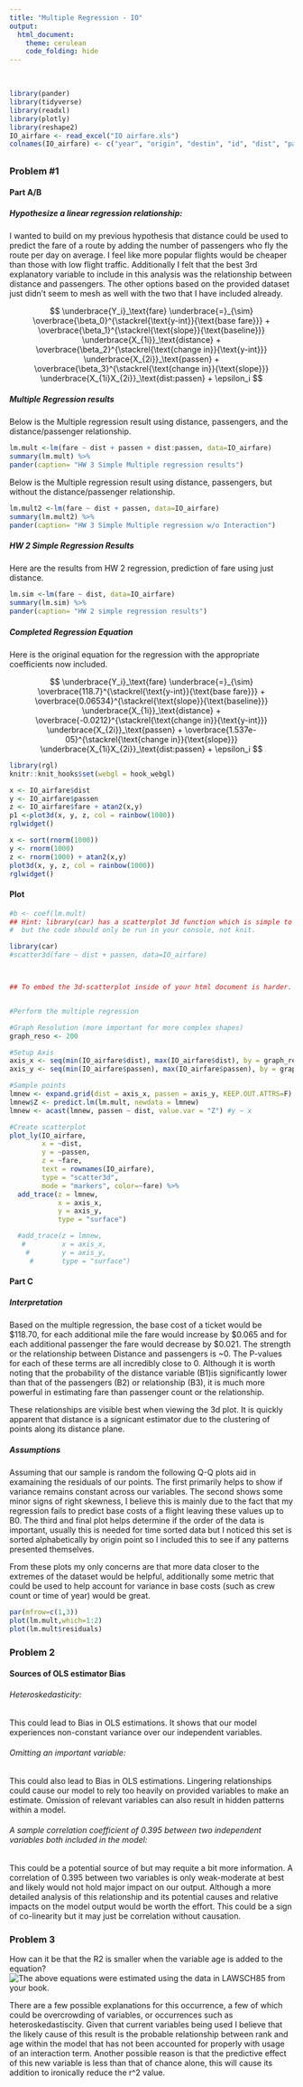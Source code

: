 ```yaml
---
title: "Multiple Regression - IO"
output: 
  html_document:
    theme: cerulean
    code_folding: hide
---
```


<br>

```r
library(pander)
library(tidyverse)
library(readxl)
library(plotly)
library(reshape2)
IO_airfare <- read_excel("IO airfare.xls")
colnames(IO_airfare) <- c("year", "origin", "destin", "id", "dist", "passen", "fare", "bkmtshr", "ldist", "y98", "y99", "y00", "lfare","ldistsq", "concen", "lpassen")

```

## {.tabset .tabset-pills .tabset-fade}

### Problem #1 {.tabset .tabset-pills .tabset-fade}

#### Part A/B {.tabset .tabset-pills .tabset-fade}

##### Hypothesize a linear regression relationship:
I wanted to build on my previous hypothesis that distance could be used to predict the fare of a route by adding the number of passengers who fly the route per day on average. I feel like more popular flights would be cheaper than those with low flight traffic. Additionally I felt that the best 3rd explanatory variable to include in this analysis was the relationship between distance and passengers. The other options based on the provided dataset just didn't seem to mesh as well with the two that I have included already.

$$
\underbrace{Y_i}_\text{fare} \underbrace{=}_{\sim} \overbrace{\beta_0}^{\stackrel{\text{y-int}}{\text{base fare}}} + \overbrace{\beta_1}^{\stackrel{\text{slope}}{\text{baseline}}} \underbrace{X_{1i}}_\text{distance} + \overbrace{\beta_2}^{\stackrel{\text{change in}}{\text{y-int}}}  \underbrace{X_{2i}}_\text{passen} + \overbrace{\beta_3}^{\stackrel{\text{change in}}{\text{slope}}} \underbrace{X_{1i}X_{2i}}_\text{dist:passen} + \epsilon_i
$$


##### Multiple Regression results

Below is the Multiple regression result using distance, passengers, and the distance/passenger relationship.

```r
lm.mult <-lm(fare ~ dist + passen + dist:passen, data=IO_airfare)
summary(lm.mult) %>%
pander(caption= "HW 3 Simple Multiple regression results")
```

Below is the Multiple regression result using distance, passengers, but without the distance/passenger relationship.

```r
lm.mult2 <-lm(fare ~ dist + passen, data=IO_airfare)
summary(lm.mult2) %>%
pander(caption= "HW 3 Simple Multiple regression w/o Interaction")
```

##### HW 2 Simple Regression Results

Here are the results from HW 2 regression, prediction of fare using just distance.

```r
lm.sim <-lm(fare ~ dist, data=IO_airfare)
summary(lm.sim) %>%
pander(caption= "HW 2 simple regression results")
```

##### Completed Regression Equation

Here is the original equation for the regression with the appropriate coefficients now included.

$$
\underbrace{Y_i}_\text{fare} \underbrace{=}_{\sim} \overbrace{118.7}^{\stackrel{\text{y-int}}{\text{base fare}}} + \overbrace{0.06534}^{\stackrel{\text{slope}}{\text{baseline}}} \underbrace{X_{1i}}_\text{distance} + \overbrace{-0.0212}^{\stackrel{\text{change in}}{\text{y-int}}}  \underbrace{X_{2i}}_\text{passen} + \overbrace{1.537e-05}^{\stackrel{\text{change in}}{\text{slope}}} \underbrace{X_{1i}X_{2i}}_\text{dist:passen} + \epsilon_i
$$



```r
library(rgl)
knitr::knit_hooks$set(webgl = hook_webgl)
```

```r
x <- IO_airfare$dist
y <- IO_airfare$passen 
z <- IO_airfare$fare + atan2(x,y)
p1 <-plot3d(x, y, z, col = rainbow(1000))
rglwidget()
```

```r
x <- sort(rnorm(1000))
y <- rnorm(1000)
z <- rnorm(1000) + atan2(x,y)
plot3d(x, y, z, col = rainbow(1000))
rglwidget()
```


#### Plot
```r
#b <- coef(lm.mult)
## Hint: library(car) has a scatterplot 3d function which is simple to use
#  but the code should only be run in your console, not knit.

library(car)
#scatter3d(fare ~ dist + passen, data=IO_airfare)



## To embed the 3d-scatterplot inside of your html document is harder.


#Perform the multiple regression

#Graph Resolution (more important for more complex shapes)
graph_reso <- 200

#Setup Axis
axis_x <- seq(min(IO_airfare$dist), max(IO_airfare$dist), by = graph_reso)
axis_y <- seq(min(IO_airfare$passen), max(IO_airfare$passen), by = graph_reso)

#Sample points
lmnew <- expand.grid(dist = axis_x, passen = axis_y, KEEP.OUT.ATTRS=F)
lmnew$Z <- predict.lm(lm.mult, newdata = lmnew)
lmnew <- acast(lmnew, passen ~ dist, value.var = "Z") #y ~ x

#Create scatterplot
plot_ly(IO_airfare, 
        x = ~dist, 
        y = ~passen, 
        z = ~fare,
        text = rownames(IO_airfare), 
        type = "scatter3d", 
        mode = "markers", color=~fare) %>%
  add_trace(z = lmnew,
            x = axis_x,
            y = axis_y,
            type = "surface")

  #add_trace(z = lmnew,
   #         x = axis_x,
    #        y = axis_y,
     #       type = "surface")
```
#### Part C {.tabset .tabset-pills .tabset-fade}

##### Interpretation 

Based on the multiple regression, the base cost of a ticket would be \$118.70, for each additional mile the fare would increase by \$0.065 and for each additional passenger the fare would decrease by \$0.021. The strength or the relationship between Distance and passengers is ~0. The P-values for each of these terms are all incredibly close to 0. Although it is worth noting that the probability of the distance variable (B1)is significantly lower than that of the passengers (B2) or relationship (B3), it is much more powerful in estimating fare than passenger count or the relationship.

These relationships are visible best when viewing the 3d plot. It is quickly apparent that distance is a signicant estimator due to the clustering of points along its distance plane. 

##### Assumptions

Assuming that our sample is random the following Q-Q plots aid in examaining the residuals of our points. The first primarily helps to show if variance remains constant across our variables. The second shows some minor signs of right skewness, I believe this is mainly due to the fact that my regression fails to predict base costs of a flight leaving these values up to B0. The third and final plot helps determine if the order of the data is important, usually this is needed for time sorted data but I noticed this set is sorted alphabetically by origin point so I included this to see if any patterns presented themselves. 

From these plots my only concerns are that more data closer to the extremes of the dataset would be helpful, additionally some metric that could be used to help account for variance in base costs (such as crew count or time of year) would be great.

```r
par(mfrow=c(1,3))
plot(lm.mult,which=1:2)
plot(lm.mult$residuals)
```

### Problem 2 

#### Sources of OLS estimator Bias {.tabset .tabset-pills .tabset-fade}

###### Heteroskedasticity: 

This could lead to Bias in OLS estimations. It shows that our model experiences non-constant variance over our independent variables.

###### Omitting an important variable: 

This could also lead to Bias in OLS estimations. Lingering relationships could cause our model to rely too heavily on provided variables to make an estimate. Omission of relevant variables can also result in hidden patterns within a model.

###### A sample correlation coefficient of 0.395 between two independent variables both included in the model:

This could be a potential source of but may requite a bit more information. A correlation of 0.395 between two variables is only weak-moderate at best and likely would not hold major impact on our output. Although a more detailed analysis of this relationship and its potential causes and relative impacts on the model output would be worth the effort. This could be a sign of co-linearity but it may just be correlation without causation.

### Problem 3
How can it be that the R2 is smaller when the variable age is added to the equation?
![The above equations were estimated using the data in LAWSCH85 from your book.](Chapter-3-1.png)

There are a few possible explanations for this occurrence, a few of which could be overcrowding of variables, or occurrences such as heteroskedastiscity. Given that current variables being used I believe that the likely cause of this result is the probable relationship between rank and age within the model that has not been accounted for properly with usage of an interaction term. Another possible reason is that the predictive effect of this new variable is less than that of chance alone, this will cause its addition to ironically reduce the r^2 value.


##
